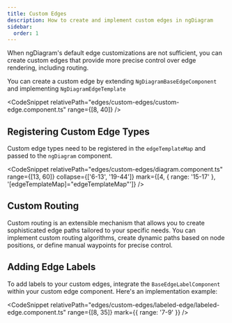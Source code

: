 ```yaml
---
title: Custom Edges
description: How to create and implement custom edges in ngDiagram
sidebar:
  order: 1
---
```



When ngDiagram's default edge customizations are not sufficient, you can create custom edges that provide more precise control over edge rendering, including routing.

You can create a custom edge by extending `NgDiagramBaseEdgeComponent` and implementing `NgDiagramEdgeTemplate`

<CodeSnippet relativePath="edges/custom-edges/custom-edge.component.ts" range={[8, 40]} />

## Registering Custom Edge Types

Custom edge types need to be registered in the `edgeTemplateMap` and passed to the `ngDiagram` component.

<CodeSnippet
  relativePath="edges/custom-edges/diagram.component.ts"
  range={[13, 60]}
  collapse={['6-13', '19-44']}
  mark={[4, { range: '15-17' }, '[edgeTemplateMap]="edgeTemplateMap"']}
/>

## Custom Routing

Custom routing is an extensible mechanism that allows you to create sophisticated edge paths tailored to your specific needs. You can implement custom routing algorithms, create dynamic paths based on node positions, or define manual waypoints for precise control.

<LinkCard
  title="Routing"
  href="/docs/internals/edges/routing"
  description="Learn about routing algorithms and how to customize them in ngDiagram"
/>

## Adding Edge Labels

To add labels to your custom edges, integrate the `BaseEdgeLabelComponent` within your custom edge component. Here's an implementation example:


<LabeledEdge />

<CodeSnippet
  relativePath="edges/custom-edges/labeled-edge/labeled-edge.component.ts"
  range={[8, 35]}
  mark={{ range: '7-9' }}
/>

<LinkCard
  title="Edge Labels"
  href="/docs/internals/edges/labels"
  description="Learn more about adding and customizing labels on edges in ngDiagram"
/>
